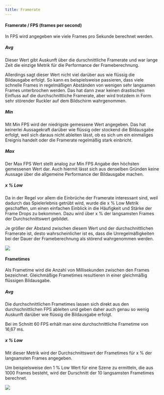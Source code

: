 ```yaml
---
title: Framerate
---
```



 


#### Framerate / FPS (frames per second)

In FPS wird angegeben wie viele Frames pro Sekunde berechnet werden.



##### Avg

Dieser Wert gibt Auskunft über die durschnittliche Framerate und war lange Zeit die einzige Metrik für die Performance der Frameberechnung.

Allerdings sagt dieser Wert nicht viel darüber aus wie flüssig die Bildausgabe erfolgt. So kann es beispielsweise passieren, dass viele schnelle Frames in regelmäßigen Abständen von wenigen sehr langsamen Frames unterbrochen werden. Das hat dann zwar keinen drastischen Einfluss auf die durchschnittliche Framerate, aber wird trotzdem in Form sehr störender Ruckler auf dem Bildschirm wahrgenommen.



##### Min

Mit Min FPS wird der niedrigste gemessene Wert angegeben. Das hat keinerlei Aussagekraft darüber wie flüssig oder stockend die Bildausgabe erfolgt, weil sich daraus nicht ableiten lässt, ob es sich um ein einmaliges Ereignis handelt oder die Framerate regelmäßig stark einbricht.



##### Max

Der Max FPS Wert stellt analog zur Min FPS Angabe den höchsten gemessenen Wert dar. Auch hiermit lässt sich aus denselben Gründen keine Aussage über die allgemeine Performance der Bildausgabe machen.



##### x % Low

Da in der Regel vor allem die Einbrüche der Framerate interessant sind, weil dadurch das Spielerlebnis getrübt wird, wurde die x % Low Metrik geschaffen, um einen einfachen Einblick in die Häufigkeit und Stärke der Frame Drops zu bekommen. Dazu wird über x % der langsamsten Frames der Durchschnittswert gebildet.

Je größer der Abstand zwischen diesem Wert und der durchschnittlichen Framerate ist, desto wahrscheinlicher ist es, dass die Unregelmäßigkeiten bei der Dauer der Frameberechnung als störend wahrgenommen werden.

<img src={FramerateImage} />




#### Frametimes

Als Frametime wird die Anzahl von Millisekunden zwischen den Frames bezeichnet. Gleichmäßige Frametimes resultieren in einer gleichmäßig flüssigen Bildausgabe.



##### Avg

Die durchschnittlichen Frametimes lassen sich direkt aus den durchschnittlichen FPS ableiten und geben daher auch genau so wenig Auskunft darüber wie flüssig die Bildausgabe erfolgt.

Bei im Schnitt 60 FPS erhält man eine durchschnittliche Frametime von 16,67 ms.



##### x % Low

Mit dieser Metrik wird der Durchschnittswert der Frametimes für x % der langsamsten Frames angegeben.

Um beispielsweise den 1 % Low Wert für eine Szene zu ermitteln, die aus 1000 Frames besteht, wird der Durschnitt der 10 langsamsten Frametimes berechnet.

<img src={FrametimeImage} />



<!-- https://www.youtube.com/watch?v=l6WgbfG_z-k -->